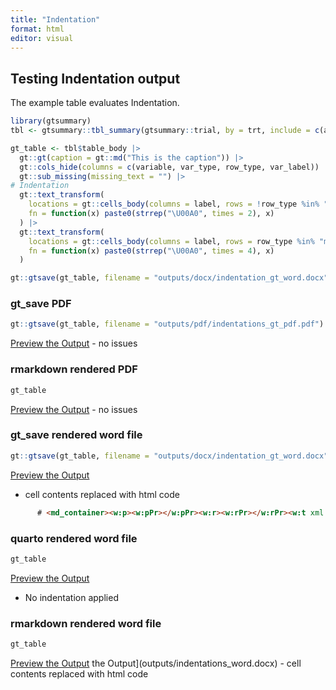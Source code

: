 ```yaml
---
title: "Indentation"
format: html
editor: visual
---
```


## Testing Indentation output

The example table evaluates Indentation.

```r
library(gtsummary)
tbl <- gtsummary::tbl_summary(gtsummary::trial, by = trt, include = c(age, grade), missing = "always", label = list(age = "Age")) |> add_overall()

gt_table <- tbl$table_body |> 
  gt::gt(caption = gt::md("This is the caption")) |> 
  gt::cols_hide(columns = c(variable, var_type, row_type, var_label)) |> 
  gt::sub_missing(missing_text = "") |> 
# Indentation
  gt::text_transform(
    locations = gt::cells_body(columns = label, rows = !row_type %in% "label"),
    fn = function(x) paste0(strrep("\U00A0", times = 2), x)
  ) |> 
  gt::text_transform(
    locations = gt::cells_body(columns = label, rows = row_type %in% "missing"),
    fn = function(x) paste0(strrep("\U00A0", times = 4), x)
  ) 

gt::gtsave(gt_table, filename = "outputs/docx/indentation_gt_word.docx")

```

### gt_save PDF

```r
gt::gtsave(gt_table, filename = "outputs/pdf/indentations_gt_pdf.pdf")
```

[Preview the Output](outputs/pdf/indentations_gt_pdf.pdf)
- no issues

### rmarkdown rendered PDF

```r

gt_table
```

[Preview the Output](outputs/pdf/indentation_rmd_pdf.pdf)
- no issues

### gt_save rendered word file

```r
gt::gtsave(gt_table, filename = "outputs/docx/indentation_gt_word.docx")
```

[Preview the Output](outputs/docx/indentation_gt_word.docx)

-   cell contents replaced with html code

```html
      # <md_container><w:p><w:pPr></w:pPr><w:r><w:rPr></w:rPr><w:t xml:space="preserve">Unknown</w:t></w:r></w:p></md_container>
```

### quarto rendered word file

```r
gt_table
```

[Preview the Output](outputs/docx/indentation_qmd_word.docx)

-   No indentation applied

### rmarkdown rendered word file

```r
gt_table
```

[Preview the Output](outputs/docx/indentation_rmd_word.docx) the Output\](outputs/indentations_word.docx) - cell contents replaced with html code
